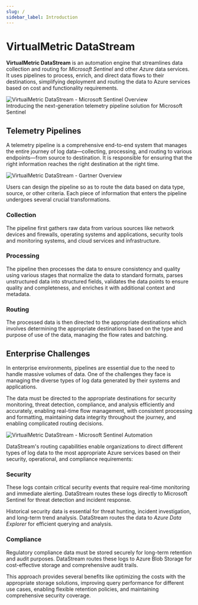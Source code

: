 ```yaml
---
slug: /
sidebar_label: Introduction
---
```


# VirtualMetric DataStream

**VirtualMetric DataStream** is an automation engine that streamlines data collection and routing for _Microsoft Sentinel_ and other _Azure_ data services. It uses pipelines to process, enrich, and direct data flows to their destinations, simplifying deployment and routing the data to Azure services based on cost and functionality requirements.

<img src="/img/about-ms-sentinel.png" alt="VirtualMetric DataStream - Microsoft Sentinel Overview"/>
<div className="about-byline">
Introducing the next-generation telemetry pipeline solution for Microsoft Sentinel
</div>

## Telemetry Pipelines

A telemetry pipeline is a comprehensive end-to-end system that manages the entire journey of log data&mdash;collecting, processing, and routing to various endpoints&mdash;from source to destination. It is responsible for ensuring that the right information reaches the right destination at the right time.

<img src="/img/telemetry-pipeline-gartner.png" alt="VirtualMetric DataStream - Gartner Overview"/>

Users can design the pipeline so as to route the data based on data type, source, or other criteria. Each piece of information that enters the pipeline undergoes several crucial transformations.

### Collection

The pipeline first gathers raw data from various sources like network devices and firewalls, operating systems and applications, security tools and monitoring systems, and cloud services and infrastructure.

### Processing

The pipeline then processes the data to ensure consistency and quality using various stages that normalize the data to standard formats, parses unstructured data into structured fields, validates the data points to ensure quality and completeness, and enriches it with additional context and metadata.

### Routing

The processed data is then directed to the appropriate destinations which involves determining the appropriate destinations based on the type and purpose of use of the data, managing the flow rates and batching.

## Enterprise Challenges

In enterprise environments, pipelines are essential due to the need to handle massive volumes of data. One of the challenges they face is managing the diverse types of log data generated by their systems and applications.

The data must be directed to the appropriate destinations for security monitoring, threat detection, compliance, and analysis efficiently and accurately, enabling real-time flow management, with consistent processing and formatting, maintaining data integrity throughout the journey, and enabling complicated routing decisions.

<img src="/img/automation-ms-sentinel.png" alt="VirtualMetric DataStream - Microsoft Sentinel Automation"/>

DataStream's routing capabilities enable organizations to direct different types of log data to the most appropriate Azure services based on their security, operational, and compliance requirements:

### Security

These logs contain critical security events that require real-time monitoring and immediate alerting. DataStream routes these logs directly to Microsoft Sentinel for threat detection and incident response.

Historical security data is essential for threat hunting, incident investigation, and long-term trend analysis. DataStream routes the data to _Azure Data Explorer_ for efficient querying and analysis.

### Compliance

Regulatory compliance data must be stored securely for long-term retention and audit purposes. DataStream routes these logs to Azure Blob Storage for cost-effective storage and comprehensive audit trails.

This approach provides several benefits like optimizing the costs with the appropriate storage solutions, improving query performance for different use cases, enabling flexible retention policies, and maintaining comprehensive security coverage.
